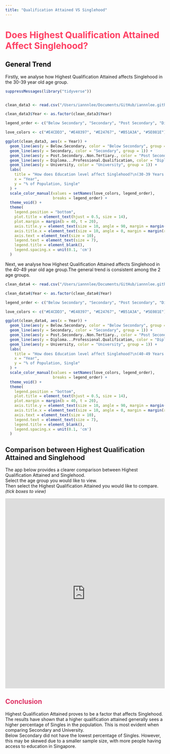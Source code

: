 ```yaml
---
title: "Qualification Attained VS Singlehood"
---
```


# Does Highest Qualification Attained Affect Singlehood? {style="color: #FE4164"}

## General Trend {style="color: black"}

Firstly, we analyse how Highest Qualification Attained affects Singlehood in the 30-39 year old age group.

```r
suppressMessages(library("tidyverse"))


clean_data3 <- read.csv("/Users/iannnlee/Documents/GitHub/iannnlee.github.io/iannnlee.github.io/clean_data3.csv")

clean_data3$Year <- as.factor(clean_data3$Year)

legend_order <- c("Below Secondary", "Secondary", "Post Secondary", "Diploma & Professional Qualification", "University")

love_colors <- c("#E4CDD3", "#E48397", "#E24767", "#B51A3A", "#5E081E")

ggplot(clean_data3, aes(x = Year)) +
  geom_line(aes(y = Below.Secondary, color = "Below Secondary", group = 1)) +
  geom_line(aes(y = Secondary, color = "Secondary", group = 1)) +
  geom_line(aes(y = Post.Secondary..Non.Tertiary., color = "Post Secondary", group = 1)) +
  geom_line(aes(y = Diploma...Professional.Qualification, color = "Diploma & Professional Qualification", group = 1)) +
  geom_line(aes(y = University, color = "University", group = 1)) +
  labs(
    title = "How does Education level affect Singlehood?\n(30-39 Years Old)",  
    x = "Year",
    y = "% of Population, Single"
  ) +
  scale_color_manual(values = setNames(love_colors, legend_order),
                     breaks = legend_order) +
  theme_void() +  
  theme(
    legend.position = "bottom",
    plot.title = element_text(hjust = 0.5, size = 14),  
    plot.margin = margin(b = 40, t = 20),
    axis.title.y = element_text(size = 10, angle = 90, margin = margin(r = 10)),   
    axis.title.x = element_text(size = 10, angle = 0, margin = margin(r = 10)),
    axis.text = element_text(size = 10),  
    legend.text = element_text(size = 7),  
    legend.title = element_blank(),  
    legend.spacing.x = unit(0.1, 'cm')  
  )
```

Next, we analyse how Highest Qualification Attained affects Singlehood in the 40-49 year old age group.The general trend is consistent among the 2 age groups. 

```r
clean_data4 <- read.csv("/Users/iannnlee/Documents/GitHub/iannnlee.github.io/iannnlee.github.io/clean_data4.csv")

clean_data4$Year <- as.factor(clean_data4$Year)

legend_order <- c("Below Secondary", "Secondary", "Post Secondary", "Diploma & Professional Qualification", "University")

love_colors <- c("#E4CDD3", "#E48397", "#E24767", "#B51A3A", "#5E081E")

ggplot(clean_data4, aes(x = Year)) +
  geom_line(aes(y = Below.Secondary, color = "Below Secondary", group = 1)) +
  geom_line(aes(y = Secondary, color = "Secondary", group = 1)) +
  geom_line(aes(y = Post.Secondary..Non.Tertiary., color = "Post Secondary", group = 1)) +
  geom_line(aes(y = Diploma...Professional.Qualification, color = "Diploma & Professional Qualification", group = 1)) +
  geom_line(aes(y = University, color = "University", group = 1)) +
  labs(
    title = "How does Education level affect Singlehood?\n(40-49 Years Old)",  
    x = "Year",
    y = "% of Population, Single"
  ) +
  scale_color_manual(values = setNames(love_colors, legend_order),
                     breaks = legend_order) +
  theme_void() +  
  theme(
    legend.position = "bottom",
    plot.title = element_text(hjust = 0.5, size = 14),  
    plot.margin = margin(b = 40, t = 20),
    axis.title.y = element_text(size = 10, angle = 90, margin = margin(r = 10)),  
    axis.title.x = element_text(size = 10, angle = 0, margin = margin(r = 10)),
    axis.text = element_text(size = 10),  
    legend.text = element_text(size = 7),  
    legend.title = element_blank(),  
    legend.spacing.x = unit(0.1, 'cm')  
  )
```

## Comparison between Highest Qualification Attained and Singlehood
The app below provides a clearer comparison between Highest Qualification Attained and Singlehood. <br> Select the age group you would like to view. <br> Then select the Highest Qualification Attained you would like to compare. <br> *_(tick boxes to view)_*

<iframe height="600" width="100%" frameborder="no" src="https://iannnlee.shinyapps.io/IanShinyApp/">

</iframe>

## Conclusion {style="color: #DE3163"}
Highest Qualification Attained proves to be a factor that affects Singlehood. The results have shown that a higher qualification attained generally sees a higher percentage of Singles in the population. This is most evident when comparing Secondary and University. <br> Below Secondary did not have the lowest percentage of Singles. However, this may be skewed due to a smaller sample size, with more people having access to education in Singapore. 
